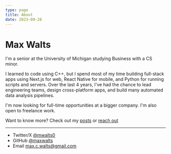 ```yaml
---
type: page
title: About
date: 2023-09-28
---
```


# Max Walts

I'm a senior at the University of Michigan studying Business with a CS minor.

I learned to code using C++, but I spend most of my time building full-stack apps using Next.js for web, React Native for mobile, and Python for running scripts and servers. Over the last 4 years, I've had the chance to lead engineering teams, design cross-platform apps, and build many automated data analysis pipelines.

I'm now looking for full-time opportunities at a bigger company. I'm also open to freelance work.

Want to know more? Check out my [posts](https://mwalts.com/posts) or [reach out](mailto:max.c.walts@gmail.com)

---

- Twitter/X [@mwalts0](https://x.com/mwalts0)
- GitHub [@maxwalts](https://github.com/maxwalts)
- Email max.c.walts@gmail.com
